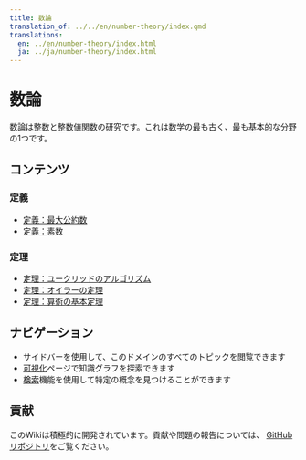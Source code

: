 ```yaml
---
title: 数論
translation_of: ../../en/number-theory/index.qmd
translations:
  en: ../en/number-theory/index.html
  ja: ../ja/number-theory/index.html
---
```


# 数論

数論は整数と整数値関数の研究です。これは数学の最も古く、最も基本的な分野の1つです。

## コンテンツ

### 定義

- [定義：最大公約数](def-gcd.qmd)
- [定義：素数](def-prime.qmd)

### 定理

- [定理：ユークリッドのアルゴリズム](thm-euclidean-algorithm.qmd)
- [定理：オイラーの定理](thm-euler.qmd)
- [定理：算術の基本定理](thm-fundamental-arithmetic.qmd)

## ナビゲーション

- サイドバーを使用して、このドメインのすべてのトピックを閲覧できます
- [可視化](../../visualizations-ja.html)ページで知識グラフを探索できます
- [検索](../../search-ja.html)機能を使用して特定の概念を見つけることができます

## 貢献

このWikiは積極的に開発されています。貢献や問題の報告については、
[GitHubリポジトリ](https://github.com/RK0429/ModernMath)をご覧ください。
